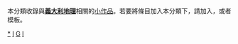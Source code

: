 {{Catnav|頁面分類|地理|国家|欧洲国家|意大利|義大利地理}}
{{細分}}
{{hiddencat}}
{{WPSS-cat}}
本分類收錄與'''[[義大利地理|義大利地理]]'''相關的[[Wikipedia:小作品|小作品]]。若要將條目加入本分類下，請加入'''{{tl|Italy-geo-stub}}'''，或者'''{{tl|義大利地理小作品}}'''模板。

[[Category:義大利地理|*]]
[[Category:歐洲地理小作品|I]]
[[Category:意大利小作品|G]]
[[Category:條目太多的小作品類別|I]]
